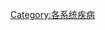 {{Commonscat|Endocrine, metabolic and nutritional diseases and disorders}}

[[Category:各系统疾病|Category:各系统疾病]]